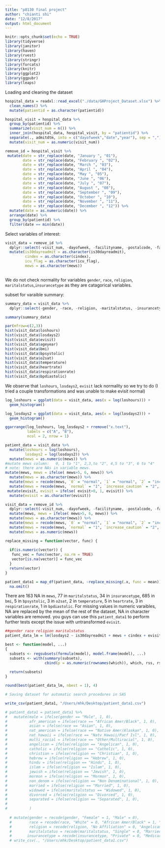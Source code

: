 ```yaml
---
title: "p8130 final project"
author: "chianti shi"
date: "12/8/2017"
output: html_document
---
```


```r
knitr::opts_chunk$set(echo = TRUE)
library(tidyverse)
library(janitor)
library(haven)
library(rvest)
library(stringr)
library(forcats)
library(knitr)
library(ggplot2)
library(ggpubr)
library(leaps)
```


Loading and cleaning the dataset
```r
hospital_data = readxl::read_excel("./data/GHProject_Dataset.xlsx") %>%
  clean_names() %>% 
  mutate(patientid = as.character(patientid)) 

hospital_visit = hospital_data %>% 
  group_by(patientid) %>% 
  summarize(visit_num = n()) %>% 
  inner_join(hospital_data, hospital_visit, by = "patientid") %>% 
  separate(., admitdtm, into = c("dayofweek","date","year"), sep = ",") %>% 
  mutate(visit_num = as.numeric(visit_num)) 

remove_id = hospital_visit %>% 
 mutate(date = str_replace(date, "January ", "01"),
        date = str_replace(date, "February ", "02"),
        date = str_replace(date, "March ", "03"),
        date = str_replace(date, "April ", "04"),
        date = str_replace(date, "May ", "05"),
        date = str_replace(date, "June ", "06"),
        date = str_replace(date, "July ", "07"),
        date = str_replace(date, "August ", "08"),
        date = str_replace(date, "September ", "09"),
        date = str_replace(date, "October ", "10"),
        date = str_replace(date, "November ", "11"),
        date = str_replace(date, "December ", "12")) %>% 
  mutate(date = as.numeric(date)) %>% 
  arrange(date) %>% 
  group_by(patientid) %>% 
  filter(date == min(date)) 
```

Select variables of interest:
```r
visit_data = remove_id %>% 
  dplyr::select(-visit_num, -dayofweek, -facilityname, -postalcode, -facilityzip) %>% 
  mutate(is30dayreadmit = as.character(is30dayreadmit),
         cindex = as.character(cindex),
         icu_flag = as.character(icu_flag),
         mews = as.character(mews))
  
```


We do not check normality for variables `gender`, `race`, `religion`, `maritalstatus`,`insurancetype` as they are catagorical variables. 

subset for varaible summary: 
```r
summary_data = visit_data %>% 
  dplyr::select(-gender, -race, -religion, -maritalstatus, -insurancetype,  -visitid, -date, -year, -is30dayreadmit, -cindex, -icu_flag, -mews)
```

```r
summary(summary_data)
```


```r
par(mfrow=c(2,3))
hist(visit_data$loshours)
hist(visit_data$losdays2)
hist(visit_data$evisit)
hist(visit_data$ageyear)
hist(visit_data$bmi)
hist(visit_data$bpsystolic)
hist(visit_data$o2sat)
hist(visit_data$temperature)
hist(visit_data$heartrate)
hist(visit_data$respirationrate)
hist(visit_data$bpdiastolic)
```


We observe that `loshours`, `losdays2`, `evisit` lack normality so we try to do (I tried a couple transformations and was unable to make evisit normal)

```r
log_loshours = ggplot(data = visit_data, aes(x = log(loshours))) +
  geom_histogram() 

log_losdays2 = ggplot(data = visit_data, aes(x = log(losdays2))) +
  geom_histogram()

ggarrange(log_loshours, log_losdays2 + rremove("x.text"), 
          labels = c("A", "B"),
          ncol = 2, nrow = 1)
```


```r
patient_data = visit_data %>% 
  mutate(loshours = log(loshours),
         losdays2 = log(losdays2)) %>% 
  mutate(mews = as.numeric(mews)) %>% 
#mutate mews column:   0, 1 to "1", 2,3,to "2", 4,5 to "3", 6 to "4"
# note: there are NAs in variable mews.
mutate(mews, mews = ifelse( mews>5, 6, mews)) %>% 
  mutate(mews = as.character(mews)) %>% 
  mutate(mews = recode(mews, `0` = "normal", `1` = "normal", `2` = "increase_caution", `3` = "increase_caution", `4` = "further_deterioration", `5` = "further_deterioration", `6` = "immediate_action_required")) %>% 
  mutate(mews = recode(mews, `normal` = "1", `increase_caution` = "2", `further_deterioration` = "3", `immediate_action_required` = "4" )) %>% 
 mutate(evisit, evisit = ifelse( evisit>0, 1, evisit)) %>% 
  mutate(evisit = as.character(evisit))

visit_data = remove_id %>% 
  dplyr::select(-visit_num, -dayofweek, -facilityname, -postalcode, -facilityzip) %>%
  mutate(mews, mews = ifelse( mews>5, 6, mews)) %>% 
  mutate(mews = as.character(mews)) %>% 
  mutate(mews = recode(mews, `0` = "normal", `1` = "normal", `2` = "increase_caution", `3` = "increase_caution", `4` = "further_deterioration", `5` = "further_deterioration", `6` = "immediate_action_required")) %>% 
  mutate(mews = recode(mews, `normal` = "1", `increase_caution` = "2", `further_deterioration` = "3", `immediate_action_required` = "4" )) %>% 
  mutate(mews = as.numeric(mews))

replace_missing = function(vector, func) {
  
  if(is.numeric(vector)) {
   func_vec = func(vector, na.rm = TRUE)
   vector[is.na(vector)] = func_vec
  }
  return(vector)
}

patient_data1 = map_df(patient_data, ~replace_missing(.x, func = mean)) %>% 
  na.omit() 

```
There are 163 NA in `mews`, 77 in `maritalstatus`, 34 in `insurancetype`, 685 in `bmi`, 5 in `bpsystolic`, 3 in `o2sat`, 2 in `temperature`, 5 in `heartrate`, 3 in `respirationrate`, 1 in `bpdiastolic`. For missing values in numeric varaibles, NA are replaced by the mean of the rest of the dataset, NA in character variables are removed. 
you guys can use this `patient_data1` to perform further tests except the issue with untransformed `evisit`. 


```r
##gender race religion maritalstatus
patient_data_lm = lm(losdays2 ~ is30dayreadmit + mews + cindex + evisit + icu_flag + ageyear + gender + race + religion + maritalstatus + insurancetype, data = patient_data1)

best <- function(model, ...) 
{
  subsets <- regsubsets(formula(model), model.frame(model), ...)
  subsets <- with(summary(subsets),
                  cbind(p = as.numeric(rownames(which)), which, rss, rsq, adjr2, cp, bic))
  
  return(subsets)
}  

round(best(patient_data_lm, nbest = 1), 4)    
```




```r
# Saving dataset for automatic search procedures in SAS

write_csv(patient_data1, "/Users/mhk/Desktop/patient_data1.csv")

# patient_data1 = patient_data1 %>%
#   mutate(male = ifelse(gender == "Male", 1, 0),
#          afr_american = ifelse(race == "African Amer/Black", 1, 0),
#          asian = ifelse(race == "Asian", 1, 0),
#          nat_american = ifelse(race == "Native Amer/Alaskan", 1, 0),
#          nat_hawaii = ifelse(race == "Natv Hawaii/Pacf Isl", 1, 0),
#          multi_racial = ifelse(race == "Other/Multiracial", 1, 0),
#          angelican = ifelse(religion == "Angelican", 1, 0),
#          catholic = ifelse(religion == "Catholic", 1, 0),
#          christian = ifelse(religion == "Christian", 1, 0),
#          hebrew = ifelse(religion == "Hebrew", 1, 0),
#          hindu = ifelse(religion == "Hindu", 1, 0),
#          islam = ifelse(religion == "Islam", 1, 0),
#          jewish = ifelse(religion == "Jewish", 1, 0),
#          mormon = ifelse(religion == "Mormon", 1, 0),
#          non_denom = ifelse(religion == "Non Denominational", 1, 0),
#          married = ifelse(religion == "Married", 1, 0),
#          widowed = ifelse(maritalstatus == "Widowed", 1, 0),
#          divorced = ifelse(religion == "Divorced", 1, 0),
#          separated = ifelse(religion == "Separated", 1, 0),
#          
#          )
  
  # mutate(gender = recode(gender, "Female" = 1, "Male" = 0),
  #        race = recode(race, "White" = 0, "African Amer/Black" = 1, "Asian" = 2, "Native Amer/Alaskan" = 3, "Natv Hawaii/Pacf Isl" = 4, "Other/Multiracial" = 5),
  #        religion = recode(religion, "No Affiliation" = 0, "Angelican" = 1,  "Catholic" = 2, "Christian" = 3, "Hebrew" = 4, "Hindu" = 5, "Islam" = 6, "Jewish" = 7, "Mormon" = 8, "Non Denominational" = 9, "Other" = 10),
  #        maritalstatus = recode(maritalstatus, "Single" = 0, "Married" = 1, "Widowed" = 2, "Divorced" = 3, "Separated" = 4, "Civil Union" = 5),
  #       insurancetype = recode(insurancetype, "Private" = 0, "Medicare" = 1, "Medicaid" = 2)) %>%
  # write_csv(., "/Users/mhk/Desktop/patient_data1.csv")

```


